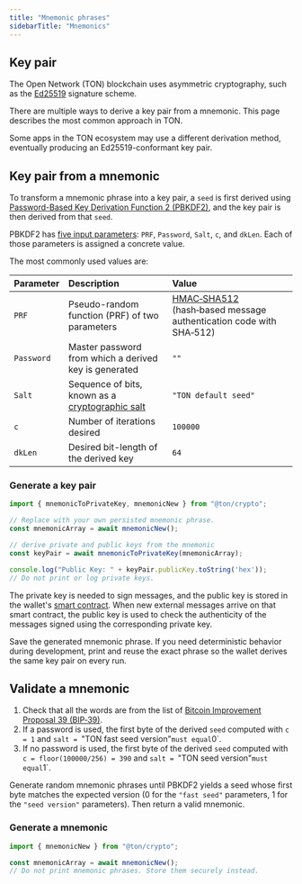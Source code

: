 ```yaml
---
title: "Mnemonic phrases"
sidebarTitle: "Mnemonics"
---
```




## Key pair 

The Open Network (TON) blockchain uses asymmetric cryptography, such as the [Ed25519](https://en.wikipedia.org/wiki/EdDSA#Ed25519) signature scheme.

There are multiple ways to derive a key pair from a mnemonic. This page describes the most common approach in TON.

<Aside type="note">
  Some apps in the TON ecosystem may use a different derivation method, eventually producing an Ed25519-conformant key pair.
</Aside>

## Key pair from a mnemonic

To transform a mnemonic phrase into a key pair, a `seed` is first derived using [Password-Based Key Derivation Function 2 (PBKDF2)](https://en.wikipedia.org/wiki/PBKDF2), and the key pair is then derived from that `seed`.

PBKDF2 has [five input parameters](https://en.wikipedia.org/wiki/PBKDF2#Key_derivation_process): `PRF`, `Password`, `Salt`, `c`, and `dkLen`. Each of those parameters is assigned a concrete value.

The most commonly used values are:

| Parameter  | Description | Value
| :--------- | :---------- | :----
| `PRF`      | Pseudo-random function (PRF) of two parameters | [HMAC‑SHA512](https://en.wikipedia.org/wiki/HMAC) (hash‑based message authentication code with SHA‑512)
| `Password` | Master password from which a derived key is generated | `""`
| `Salt`     | Sequence of bits, known as a [cryptographic salt](https://en.wikipedia.org/wiki/Salt_(cryptography)) | `"TON default seed"`
| `c`        | Number of iterations desired | `100000`
| `dkLen`    | Desired bit-length of the derived key | `64`

### Generate a key pair 

```typescript title="TypeScript"
import { mnemonicToPrivateKey, mnemonicNew } from "@ton/crypto";

// Replace with your own persisted mnemonic phrase.
const mnemonicArray = await mnemonicNew();

// derive private and public keys from the mnemonic
const keyPair = await mnemonicToPrivateKey(mnemonicArray); 

console.log("Public Key: " + keyPair.publicKey.toString('hex'));
// Do not print or log private keys.
```

The private key is needed to sign messages, and the public key is stored in the wallet's [smart contract](/ton/glossary#smart-contract). When new external messages arrive on that smart contract, the public key is used to check the authenticity of the messages signed using the corresponding private key.

<Aside type="note" title="Important">
  Save the generated mnemonic phrase. If you need deterministic behavior during development, print and reuse the exact phrase so the wallet derives the same key pair on every run.
</Aside>

## Validate a mnemonic 

1. Check that all the words are from the list of [Bitcoin Improvement Proposal 39 (BIP‑39)](https://github.com/ton-org/ton-crypto/blob/c3435833a0da52a96f674c352c4c6f91fcc07f6d/src/mnemonic/wordlist.ts#L9).
1. If a password is used, the first byte of the derived `seed` computed with `c = 1` and `salt = `"TON fast seed version"` must equal `0`.
1. If no password is used, the first byte of the derived `seed` computed with `c = floor(100000/256) = 390` and `salt = `"TON seed version"` must equal `1`.

Generate random mnemonic phrases until PBKDF2 yields a seed whose first byte matches the expected version (0 for the `"fast seed"` parameters, 1 for the `"seed version"` parameters). Then return a valid mnemonic.

### Generate a mnemonic

```typescript title="TypeScript"
import { mnemonicNew } from "@ton/crypto";

const mnemonicArray = await mnemonicNew(); 
// Do not print mnemonic phrases. Store them securely instead.
```
